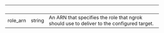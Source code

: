 | &nbsp;   | &nbsp; | &nbsp;                                                                                    |
| -------- | ------ | ----------------------------------------------------------------------------------------- |
| role_arn | string | An ARN that specifies the role that ngrok should use to deliver to the configured target. |
